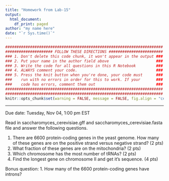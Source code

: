 ```yaml
---
title: "Homework from Lab-15"
output: 
  html_document:
    df_print: paged
author: "my name here"
date: "`r Sys.time()`"
---
```


<style type="text/css">
.main-container {
  max-width: 1300px;
  margin-left: auto;
  margin-right: auto;
}
</style>

```r
######################################################################
##################### FOLLOW THESE DIRECTIONS ########################
### 1. Don't delete this code chunk, it won't appear in the output ###
### 2. Put your name in the author field above                     ###
### 3. Write the code for all questions in this R Notebook         ###
### 4. ALWAYS comment your code.                                   ###
### 5. Press the knit button when you're done, your code must      ###
###    run with no errors in order for this to work. If your       ###
###    code has errors, comment them out                           ###
######################################################################
######################################################################
knitr::opts_chunk$set(warning = FALSE, message = FALSE, fig.align = "center", tidy = FALSE, max.print = 20)
```

---
Due date: Tuesday, Nov 04, 1:00 pm EST

Read in saccharomyces_cerevisiae.gff and saccharomyces_cerevisiae.fasta file and answer the following questions.

1. There are 6600 protein-coding genes in the yeast genome. How many of these genes are on the positive strand versus negative strand? (2 pts)
2. What fraction of these genes are on the mitochondria? (2 pts)
3. Which chromosome has the most number of tRNAs? (2 pts)
4. Find the longest gene on chromosome II and get it's sequence. (4 pts)

Bonus question:
1. How many of the 6600 protein-coding genes have introns?
